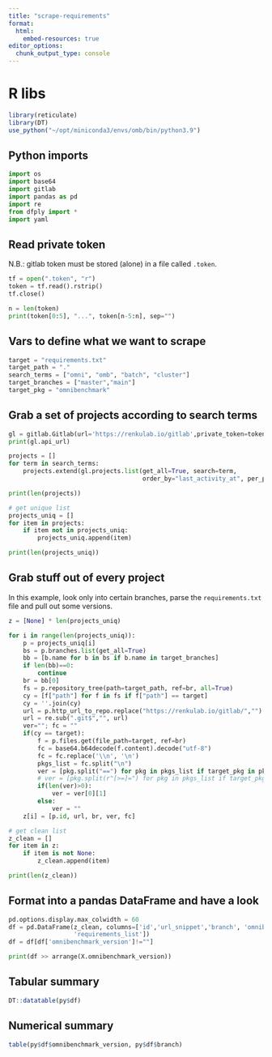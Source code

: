 ```yaml
---
title: "scrape-requirements"
format:
  html:
    embed-resources: true
editor_options: 
  chunk_output_type: console
---
```


# R libs

```r
library(reticulate)
library(DT)
use_python("~/opt/miniconda3/envs/omb/bin/python3.9")
```

## Python imports

```python
import os
import base64
import gitlab
import pandas as pd
import re
from dfply import *
import yaml
```


## Read private token

N.B.: gitlab token must be stored (alone) in a file called `.token`.

```python
tf = open(".token", "r")
token = tf.read().rstrip()
tf.close()

n = len(token)
print(token[0:5], "...", token[n-5:n], sep="")
```

## Vars to define what we want to scrape


```python
target = "requirements.txt"
target_path = "."
search_terms = ["omni", "omb", "batch", "cluster"]
target_branches = ["master","main"]
target_pkg = "omnibenchmark"
```


## Grab a set of projects according to search terms

```python
gl = gitlab.Gitlab(url='https://renkulab.io/gitlab',private_token=token)
print(gl.api_url)

projects = []
for term in search_terms:
    projects.extend(gl.projects.list(get_all=True, search=term,
                                     order_by="last_activity_at", per_page=100))

print(len(projects))

# get unique list
projects_uniq = []
for item in projects:
    if item not in projects_uniq:
        projects_uniq.append(item)

print(len(projects_uniq))
```

## Grab stuff out of every project

In this example, look only into certain branches, parse the `requirements.txt` file and pull out some versions.

```python
z = [None] * len(projects_uniq)

for i in range(len(projects_uniq)):
    p = projects_uniq[i]
    bs = p.branches.list(get_all=True)
    bb = [b.name for b in bs if b.name in target_branches]
    if len(bb)==0:
        continue
    br = bb[0]
    fs = p.repository_tree(path=target_path, ref=br, all=True)
    cy = [f["path"] for f in fs if f["path"] == target]
    cy = ''.join(cy)
    url = p.http_url_to_repo.replace("https://renkulab.io/gitlab/","")
    url = re.sub(".git$","", url)
    ver=""; fc = ""
    if(cy == target):
        f = p.files.get(file_path=target, ref=br)
        fc = base64.b64decode(f.content).decode("utf-8")
        fc = fc.replace('\\n', '\n')
        pkgs_list = fc.split("\n")
        ver = [pkg.split("==") for pkg in pkgs_list if target_pkg in pkg]
        # ver = [pkg.split(r"[>=]=") for pkg in pkgs_list if target_pkg in pkg]
        if(len(ver)>0):
            ver = ver[0][1]
        else:
            ver = ""
    z[i] = [p.id, url, br, ver, fc]

# get clean list
z_clean = []
for item in z:
    if item is not None:
        z_clean.append(item)

print(len(z_clean))
```


## Format into a pandas DataFrame and have a look

```python
pd.options.display.max_colwidth = 60
df = pd.DataFrame(z_clean, columns=['id','url_snippet','branch', 'omnibenchmark_version',
                  'requirements_list'])
df = df[df['omnibenchmark_version']!=""]

print(df >> arrange(X.omnibenchmark_version))
```

## Tabular summary

```r
DT::datatable(py$df)
```

## Numerical summary

```r
table(py$df$omnibenchmark_version, py$df$branch)
```
